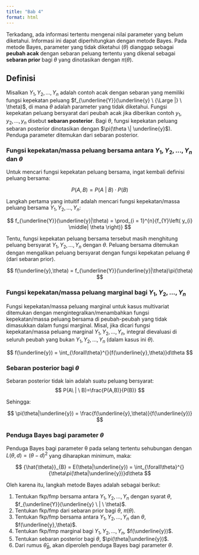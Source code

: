 ```yaml
---
title: "Bab 4"
format: html
---
```


Terkadang, ada informasi tertentu mengenai nilai parameter yang belum diketahui. Informasi ini dapat diperhitungkan dengan metode Bayes. Pada metode Bayes, parameter yang tidak diketahui ($\theta$) dianggap sebagai **peubah acak** dengan sebaran peluang tertentu yang dikenal sebagai **sebaran prior** bagi $\theta$ yang dinotasikan dengan $\pi(\theta)$.

## Definisi

Misalkan $Y_1, Y_2, \ldots, Y_n$ adalah contoh acak dengan sebaran yang memiliki fungsi kepekatan peluang $f_{\underline{Y}}(\underline{y} \ {\Large |} \ \theta)$, di mana $\theta$ adalah parameter yang tidak diketahui. Fungsi kepekatan peluang bersyarat dari peubah acak jika diberikan contoh $y_1, y_2, \ldots, y_n$ disebut **sebaran posterior**. Bagi $\theta$, fungsi kepekatan peluang sebaran posterior dinotasikan dengan $\pi(\theta \| \underline{y}$). Penduga parameter ditemukan dari sebaran posterior.

### Fungsi kepekatan/massa peluang bersama antara $Y_1, Y_2, \ldots, Y_n$ dan $\theta$

Untuk mencari fungsi kepekatan peluang bersama, ingat kembali definisi peluang bersama:

$$
P(A,B)=P(A \ | \ B)\cdot P(B)
$$

Langkah pertama yang intuitif adalah mencari fungsi kepekatan/massa peluang bersama $Y_1, Y_2, \ldots, Y_n$:

$$
f_{\underline{Y}}(\underline{y}|\theta) = \prod_{i = 1}^{n}{f_{Y}\left( y_{i} \middle| \theta \right)}
$$

Tentu, fungsi kepekatan peluang bersama tersebut masih menghitung peluang bersyarat $Y_1, Y_2, \ldots, Y_n$ dengan $\theta$. Peluang bersama ditemukan dengan mengalikan peluang bersyarat dengan fungsi kepekatan peluang $\theta$ (dari sebaran prior).

$$
f(\underline{y},\theta) = f_{\underline{Y}}(\underline{y}|\theta)\pi(\theta)
$$

### Fungsi kepekatan/massa peluang marginal bagi $Y_1, Y_2, \ldots, Y_n$

Fungsi kepekatan/massa peluang marginal untuk kasus multivariat ditemukan dengan mengintegralkan/menambahkan fungsi kepekatan/massa peluang bersama di peubah-peubah yang tidak dimasukkan dalam fungsi marginal. Misal, jika dicari fungsi kepekatan/massa peluang marginal $Y_1, Y_2, \ldots, Y_n$, integral dievaluasi di seluruh peubah yang bukan $Y_1, Y_2, \ldots, Y_n$ (dalam kasus ini $\theta$).

$$
f(\underline{y}) = \int_{\forall\theta}^{}{f(\underline{y},\theta)}d\theta
$$

### Sebaran posterior bagi $\theta$

Sebaran posterior tidak lain adalah suatu peluang bersyarat:
$$
P(A\ | \ B)=\frac{P(A,B)}{P(B)}
$$

Sehingga:

$$
\pi(\theta|\underline{y}) = \frac{f(\underline{y},\theta)}{f(\underline{y})}
$$

### Penduga Bayes bagi parameter $\theta$

Penduga Bayes bagi parameter θ pada selang tertentu sehubungan dengan
$L(θ, d) = (θ - d)^2$ yang diharapkan minimum, maka:

$$
{\hat{\theta}}_{B} = E(\theta|\underline{y}) = \int_{\forall\theta}^{}{\theta\pi(\theta|\underline{y})}d\theta
$$

Oleh karena itu, langkah metode Bayes adalah sebagai berikut:

1.  Tentukan fkp/fmp bersama antara $Y_1, Y_2, \ldots, Y_n$ dengan syarat
    $\theta$, $f_{\underline{Y}}(\underline{y} \ | \ \theta)$.
2.  Tentukan fkp/fmp dari sebaran prior bagi $\theta$, $\pi(\theta)$.
3.  Tentukan fkp/fmp bersama antara $Y_1, Y_2, \ldots, Y_n$ dan $\theta$,
    $f(\underline{y},\theta)$.
4.  Tentukan fkp/fmp marginal bagi $Y_1, Y_2, \ldots, Y_n$,
    $f(\underline{y})$.
5.  Tentukan sebaran posterior bagi $\theta$, $\pi(\theta|\underline{y})$.
6.  Dari rumus ${\widehat{\theta}}_{B}$, akan diperoleh penduga Bayes
    bagi parameter $\theta$.